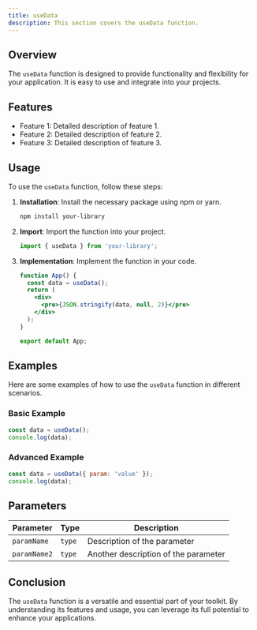 ```yaml
---
title: useData
description: This section covers the useData function.
---
```


## Overview

The `useData` function is designed to provide functionality and flexibility for your application. It is easy to use and integrate into your projects.

## Features

- Feature 1: Detailed description of feature 1.
- Feature 2: Detailed description of feature 2.
- Feature 3: Detailed description of feature 3.

## Usage

To use the `useData` function, follow these steps:

1. **Installation**: Install the necessary package using npm or yarn.
   ```bash
   npm install your-library
   ```
2. **Import**: Import the function into your project.
   ```jsx
   import { useData } from 'your-library';
   ```
3. **Implementation**: Implement the function in your code.
   ```jsx
   function App() {
     const data = useData();
     return (
       <div>
         <pre>{JSON.stringify(data, null, 2)}</pre>
       </div>
     );
   }

   export default App;
   ```

## Examples

Here are some examples of how to use the `useData` function in different scenarios.

### Basic Example

```jsx
const data = useData();
console.log(data);
```

### Advanced Example

```jsx
const data = useData({ param: 'value' });
console.log(data);
```

## Parameters

| Parameter    | Type     | Description                       |
|--------------|----------|-----------------------------------|
| `paramName`  | `type` | Description of the parameter     |
| `paramName2` | `type` | Another description of the parameter |

## Conclusion

The `useData` function is a versatile and essential part of your toolkit. By understanding its features and usage, you can leverage its full potential to enhance your applications.